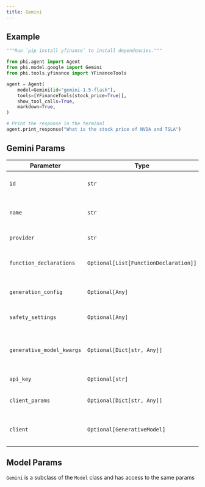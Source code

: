```yaml
---
title: Gemini
---
```


## Example

<CodeGroup>

```python agent.py
"""Run `pip install yfinance` to install dependencies."""

from phi.agent import Agent
from phi.model.google import Gemini
from phi.tools.yfinance import YFinanceTools

agent = Agent(
    model=Gemini(id="gemini-1.5-flash"),
    tools=[YFinanceTools(stock_price=True)],
    show_tool_calls=True,
    markdown=True,
)

# Print the response in the terminal
agent.print_response("What is the stock price of NVDA and TSLA")

```

</CodeGroup>

## Gemini Params

| Parameter | Type | Default | Description |
| --- | --- | --- | --- |
| `id` | `str` | `"gemini-1.5-flash"` | The specific Gemini model ID to use. |
| `name` | `str` | `"Gemini"` | The name of this Gemini model instance. |
| `provider` | `str` | `"Google"` | The provider of the model. |
| `function_declarations` | `Optional[List[FunctionDeclaration]]` | `None` | List of function declarations for the model. |
| `generation_config` | `Optional[Any]` | `None` | Configuration for text generation. |
| `safety_settings` | `Optional[Any]` | `None` | Safety settings for the model. |
| `generative_model_kwargs` | `Optional[Dict[str, Any]]` | `None` | Additional keyword arguments for the generative model. |
| `api_key` | `Optional[str]` | `None` | API key for authentication. |
| `client_params` | `Optional[Dict[str, Any]]` | `None` | Additional parameters for the client. |
| `client` | `Optional[GenerativeModel]` | `None` | The underlying generative model client. |

## Model Params

`Gemini` is a subclass of the `Model` class and has access to the same params

<Snippet file="model-base-reference.mdx" />
